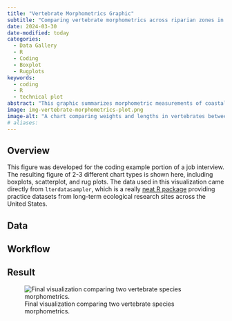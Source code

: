 ```yaml
---
title: "Vertebrate Morphometrics Graphic"
subtitle: "Comparing vertebrate morphometrics across riparian zones in Oregon."
date: 2024-03-30
date-modified: today
categories:
  - Data Gallery
  - R
  - Coding
  - Boxplot
  - Rugplots
keywords:
  - coding
  - R
  - technical plot
abstract: "This graphic summarizes morphometric measurements of coastal giant salamanders and cutthroat trout between two segments of stream in Oregon."
image: img-vertebrate-morphometrics-plot.png
image-alt: "A chart comparing weights and lengths in vertebrates between stream sections."
# aliases:
---
```


## Overview

This figure was developed for the coding example portion of a job interview. The resulting figure of 2-3 different chart types is shown here, including boxplots, scatterplot, and rug plots. The data used in this visualization came directly from `lterdatasampler`, which is a really [neat R package](https://lter.github.io/lterdatasampler/) providing practice datasets from long-term ecological research sites across the United States.

::: {.panel-tabset}

## Data

## Workflow

## Result

![Final visualization comparing two vertebrate species morphometrics.](img-vertebrate-morphometrics-plot.png)

:::